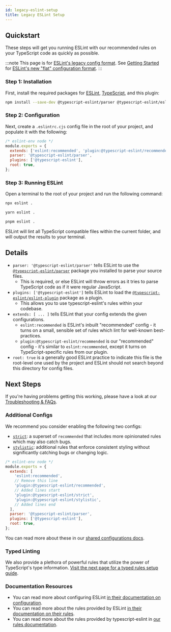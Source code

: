 ```yaml
---
id: legacy-eslint-setup
title: Legacy ESLint Setup
---
```



## Quickstart

These steps will get you running ESLint with our recommended rules on your TypeScript code as quickly as possible.

:::note
This page is for [ESLint's legacy config format](https://eslint.org/docs/latest/use/configure/configuration-files).
See [Getting Started](../getting-started/Quickstart.mdx) for [ESLint's new "flat" configuration format](https://eslint.org/docs/latest/use/configure/configuration-files-new).
:::

### Step 1: Installation

First, install the required packages for [ESLint](https://eslint.org), [TypeScript](https://typescriptlang.org), and this plugin:

```bash npm2yarn
npm install --save-dev @typescript-eslint/parser @typescript-eslint/eslint-plugin eslint typescript
```

### Step 2: Configuration

Next, create a `.eslintrc.cjs` config file in the root of your project, and populate it with the following:

```js title=".eslintrc.cjs"
/* eslint-env node */
module.exports = {
  extends: ['eslint:recommended', 'plugin:@typescript-eslint/recommended'],
  parser: '@typescript-eslint/parser',
  plugins: ['@typescript-eslint'],
  root: true,
};
```

### Step 3: Running ESLint

Open a terminal to the root of your project and run the following command:

<Tabs groupId="npm2yarn">
<TabItem value="npm">

```bash
npx eslint .
```

</TabItem>
<TabItem value="Yarn">

```bash
yarn eslint .
```

</TabItem>
<TabItem value="pnpm">

```bash
pnpm eslint .
```

</TabItem>
</Tabs>

ESLint will lint all TypeScript compatible files within the current folder, and will output the results to your terminal.

## Details

- `parser: '@typescript-eslint/parser'` tells ESLint to use the [`@typescript-eslint/parser`](../packages/Parser.mdx) package you installed to parse your source files.
  - This is required, or else ESLint will throw errors as it tries to parse TypeScript code as if it were regular JavaScript.
- `plugins: ['@typescript-eslint']` tells ESLint to load the [`@typescript-eslint/eslint-plugin`](../packages/ESLint_Plugin.mdx) package as a plugin.
  - This allows you to use typescript-eslint's rules within your codebase.
- `extends: [ ... ]` tells ESLint that your config extends the given configurations.
  - `eslint:recommended` is ESLint's inbuilt "recommended" config - it turns on a small, sensible set of rules which lint for well-known best-practices.
  - `plugin:@typescript-eslint/recommended` is our "recommended" config - it's similar to `eslint:recommended`, except it turns on TypeScript-specific rules from our plugin.
- `root: true` is a generally good ESLint practice to indicate this file is the root-level one used by the project and ESLint should not search beyond this directory for config files.

## Next Steps

If you're having problems getting this working, please have a look at our [Troubleshooting & FAQs](../troubleshooting/faqs/General.mdx).

### Additional Configs

We recommend you consider enabling the following two configs:

- [`strict`](../users/Shared_Configurations.mdx#strict): a superset of `recommended` that includes more opinionated rules which may also catch bugs.
- [`stylistic`](../users/Shared_Configurations.mdx#stylistic): additional rules that enforce consistent styling without significantly catching bugs or changing logic.

```js title=".eslintrc.cjs"
/* eslint-env node */
module.exports = {
  extends: [
    'eslint:recommended',
    // Remove this line
    'plugin:@typescript-eslint/recommended',
    // Added lines start
    'plugin:@typescript-eslint/strict',
    'plugin:@typescript-eslint/stylistic',
    // Added lines end
  ],
  parser: '@typescript-eslint/parser',
  plugins: ['@typescript-eslint'],
  root: true,
};
```

You can read more about these in our [shared configurations docs](../users/Shared_Configurations.mdx).

### Typed Linting

We also provide a plethora of powerful rules that utilize the power of TypeScript's type information.
[Visit the next page for a typed rules setup guide](./Typed_Linting.mdx).

### Documentation Resources

- You can read more about configuring ESLint [in their documentation on configuration](https://eslint.org/docs/user-guide/configuring).
- You can read more about the rules provided by ESLint [in their documentation on their rules](https://eslint.org/docs/rules/).
- You can read more about the rules provided by typescript-eslint in [our rules documentation](/rules).

